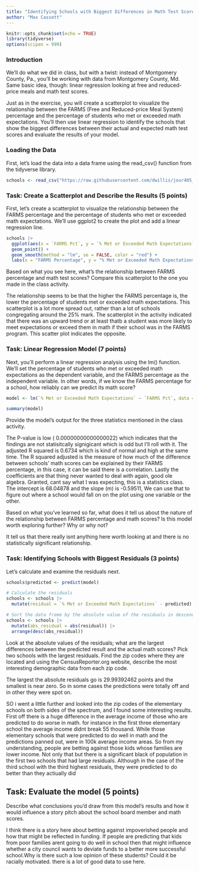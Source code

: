 ```yaml
---
title: "Identifying Schools with Biggest Differences in Math Test Scores, Part 2"
author: "Max Cassett"
---
```


```r
knitr::opts_chunk$set(echo = TRUE)
library(tidyverse)
options(scipen = 999)
```

### Introduction

We'll do what we did in class, but with a twist: instead of Montgomery County, Pa., you'll be working with data from Montgomery County, Md. Same basic idea, though: linear regression looking at free and reduced-price meals and math test scores.

Just as in the exercise, you will create a scatterplot to visualize the relationship between the FARMS (Free and Reduced-price Meal System) percentage and the percentage of students who met or exceeded math expectations. You'll then use linear regression to identify the schools that show the biggest differences between their actual and expected math test scores and evaluate the results of your model.

### Loading the Data

First, let's load the data into a data frame using the read_csv() function from the tidyverse library.

```r
schools <- read_csv("https://raw.githubusercontent.com/dwillis/jour405_files/refs/heads/main/montgomery_md.csv")
```
### Task: Create a Scatterplot and Describe the Results (5 points)

First, let's create a scatterplot to visualize the relationship between the FARMS percentage and the percentage of students who met or exceeded math expectations. We'll use ggplot2 to create the plot and add a linear regression line.

```r
schools |>
  ggplot(aes(x = `FARMS Pct`, y = `% Met or Exceeded Math Expectations`)) +
  geom_point() +
  geom_smooth(method = "lm", se = FALSE, color = "red") +
  labs(x = "FARMS Percentage", y = "% Met or Exceeded Math Expectations", title = "Scatterplot of Math Expectations vs FARMS Percentage")
```
Based on what you see here, what's the relationship between FARMS percentage and math test scores? Compare this scatterplot to the one you made in the class activity.

The relationship seems to be that the higher the FARMS percentage is, the lower the percentage of students met or exceeded math expectations. This scatterplot is a lot more spread out, rather than a lot of schools congregating around the 25% mark. The scatterplot in the activity indicated that there was an upward trend or at least thatb a student was more likely to meet expectations or exceed them in math if their school was in the FARMS program. This scatter plot indicates the opposite. 

### Task: Linear Regression Model (7 points)

Next, you'll perform a linear regression analysis using the lm() function. We'll set the percentage of students who met or exceeded math expectations as the dependent variable, and the FARMS percentage as the independent variable. In other words, if we know the FARMS percentage for a school, how reliably can we predict its math score?

```r
model <- lm(`% Met or Exceeded Math Expectations` ~ `FARMS Pct`, data = schools)

summary(model)
```

Provide the model's output for the three statistics mentioned in the class activity.

The P-value is low ( 0.00000000000000022) which indicates that the findings are not statisitcally signigicant which is odd but I'll roll with it. The adjusted R squared is 0.6734 which is kind of normal and high at the same time. The R squared adjusted is the measure of how much of the difference between schools' math scores can be explained by their FARMS percentage, in this case, it can be said there is a correlation. Lastly the coefficients are that thing  never wanted to deal with again, good ole algebra. Granted, cant say what I was expecting, this is a statistics class. The intercept is 68.04878 and the slope (m) is -0.59511, We can use that to figure out where a school would fall on on the plot using one variable or the other.

Based on what you've learned so far, what does it tell us about the nature of the relationship between FARMS percentage and math scores? Is this model worth exploring further? Why or why not?

It tell us that there really isnt anything here worth looking at and there is no statistically significant relationship.

### Task: Identifying Schools with Biggest Residuals (3 points)

Let's calculate and examine the residuals next. 

```r
schools$predicted <- predict(model)

# Calculate the residuals
schools <- schools |> 
  mutate(residual = `% Met or Exceeded Math Expectations` - predicted)

# Sort the data frame by the absolute value of the residuals in descending order
schools <- schools |>
  mutate(abs_residual = abs(residual)) |>
  arrange(desc(abs_residual))

```

Look at the absolute values of the residuals; what are the largest differences between the predicted result and the actual math scores? Pick two schools with the largest residuals. Find the zip codes where they are located and using the CensusReporter.org website, describe the most interesting demographic data from each zip code.


The largest the absolute residuals go is 29.99392462 points and the smallest is near zero. So in some cases the predictions were totally off and in other they were spot on.

SO i went a little further and looked into the zip codes of the elementary schools on both sides of the spectrum, and I found some interesting results. First off there is a huge difference in the average income of those who are predicted to do worse in math. for instance in the first three elementary school the average income didnt break 55 thousand. While those elementary schools that were predicted to do well in math and the predictions panned out, were in 100k average income areas. So from my understanding, people are betting against those kids whose families are lower income. Not only that but there is a significant black of population in the first two schools that had large residuals. Although in the case of the third school with the third highest residuals, they were predicted to do better than they actiually did

## Task: Evaluate the model (5 points)

Describe what conclusions you'd draw from this model's results and how it would influence a story pitch about the school board member and math scores.

I think there is a story here about betting against impoverished people and how that might be reflected in funding. If people are predicting that kids from poor families arent going to do well in school then that might influence whether a city council wants to deviate funds to a better more successful school.Why is there such a low opinion of these students? Could it be racially motivated. there is a lot of good data to use here.